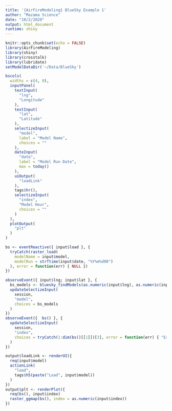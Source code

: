 ```yaml
---
title: '{AirFireModeling} BlueSky Example 1'
author: "Mazama Science"
date: "10/2/2020"
output: html_document
runtime: shiny
---
```


```r
knitr::opts_chunk$set(echo = FALSE)
library(AirFireModeling)
library(shiny)
library(crosstalk)
library(lubridate)
setModelDataDir('~/Data/BlueSky')
```

```r
bscols(
  widths = c(4, 8),
  inputPanel(
    textInput(
      "lng", 
      "Longitude"
    ), 
    textInput(
      "lat", 
      "Latitude"
    ),
    selectizeInput(
      "model", 
      label = "Model Name",
      choices = ""
    ), 
    dateInput(
      "date", 
      label = "Model Run Date", 
      max = today()
    ),
    uiOutput(
      "loadLink"
    ), 
    tags$hr(),
    selectizeInput(
      "index", 
      "Model Hour", 
      choices = ""
    )
  ), 
  plotOutput(
    "plt"
  )
)

bs <- eventReactive({ input$load }, {
  tryCatch(raster_load(
    modelName = input$model, 
    modelRun = strftime(input$date, "%Y%m%d00")
  ), error = function(err) { NULL })
})

observeEvent({ input$lng; input$lat }, {
  bs_models <- bluesky_findModels(as.numeric(input$lng), as.numeric(input$lat))
  updateSelectizeInput(
    session, 
    "model", 
    choices = bs_models
  )
})
observeEvent({  bs() }, {
  updateSelectizeInput(
    session,
    "index",
    choices = tryCatch(1:dim(bs()[[1]])[3], error = function(err) { "Error." })
  )
})

output$loadLink <- renderUI({
  req(input$model)
  actionLink(
    "load",
    tags$h5(paste("Load", input$model))
  )
})
output$plt <- renderPlot({
  req(bs(), input$index)
  raster_ggmap(bs(), index = as.numeric(input$index))
})
```

